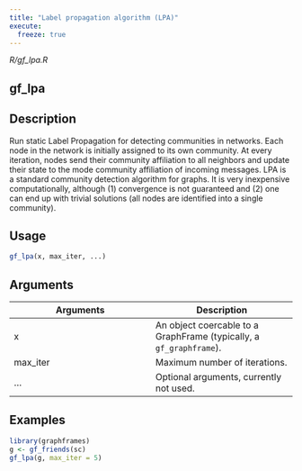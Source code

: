 ```yaml
---
title: "Label propagation algorithm (LPA)"
execute:
  freeze: true
---
```


*R/gf_lpa.R*

## gf_lpa

## Description
Run static Label Propagation for detecting communities in networks. Each node in the   network is initially assigned to its own community. At every iteration, nodes send   their community affiliation to all neighbors and update their state to the mode   community affiliation of incoming messages. LPA is a standard community detection    algorithm for graphs. It is very inexpensive   computationally, although (1) convergence is not guaranteed and (2) one can   end up with trivial solutions (all nodes are identified into a single community). 


## Usage
```r
gf_lpa(x, max_iter, ...) 
```

## Arguments
|Arguments|Description|
|---|---|
| x | An object coercable to a GraphFrame (typically, a `gf_graphframe`). |
| max_iter | Maximum number of iterations. |
| ... | Optional arguments, currently not used. |





## Examples
```r
library(graphframes)
g <- gf_friends(sc) 
gf_lpa(g, max_iter = 5) 
```


